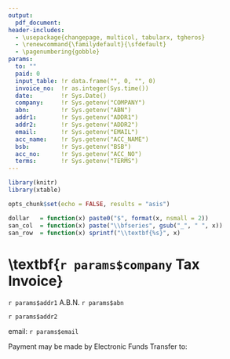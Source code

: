 ```yaml
---
output:
  pdf_document:
header-includes:
  - \usepackage{changepage, multicol, tabularx, tgheros}
  - \renewcommand{\familydefault}{\sfdefault}
  - \pagenumbering{gobble}
params:
  to: ""
  paid: 0
  input_table: !r data.frame("", 0, "", 0)
  invoice_no:  !r as.integer(Sys.time())
  date:        !r Sys.Date()
  company:     !r Sys.getenv("COMPANY")
  abn:         !r Sys.getenv("ABN")
  addr1:       !r Sys.getenv("ADDR1")
  addr2:       !r Sys.getenv("ADDR2")
  email:       !r Sys.getenv("EMAIL")
  acc_name:    !r Sys.getenv("ACC_NAME")
  bsb:         !r Sys.getenv("BSB")
  acc_no:      !r Sys.getenv("ACC_NO")
  terms:       !r Sys.getenv("TERMS")
---
```


\vspace{20pt}

```r
library(knitr)
library(xtable)

opts_chunk$set(echo = FALSE, results = "asis")

dollar   = function(x) paste0("$", format(x, nsmall = 2))
san_col  = function(x) paste("\\bfseries", gsub("_", " ", x))
san_row  = function(x) sprintf("\\textbf{%s}", x)
```

\textbf{`r params$company` \hfill Tax Invoice}
==============================================

`r params$addr1` \hspace{10em} A.B.N. `r params$abn`

`r params$addr2`

email: `r params$email`

\vspace{20pt}

\begin{multicols}{2}

{\large\bfseries To:}

`r paste(params$to, collapse = "\n")`

\columnbreak

\begin{flushright}
\begin{tabular}{>{\bfseries}lr}
Invoice No: & `r params$invoice_no` \\
Date:       & `r params$date`
\end{tabular}
\end{flushright}

\end{multicols}

\vspace{30pt}

\begin{adjustwidth}{-\tabcolsep}{\tabcolsep}

```r
input_table            = params$input_table
colnames(input_table)  = c("Date", "Hours", "Service", "Ex_Rate")
input_table$Ex_Total   = input_table[, "Hours"] * input_table[, "Ex_Rate"]

input_table_x          = input_table
input_table_x$Hours    = format(input_table_x$Hours, nsmall = 1)
input_table_x$Ex_Rate  = dollar(input_table_x$Ex_Rate)
input_table_x$Ex_Total = dollar(input_table_x$Ex_Total)
input_table_x          = xtable(input_table_x)
align(input_table_x)   = "lllXll"

print(input_table_x,
      hline.after                = NULL,
      sanitize.colnames.function = san_col,
      include.rownames           = FALSE,
      floating                   = FALSE,
      floating.environment       = NULL,
      table.placement            = NULL,
      comment                    = FALSE,
      tabular.environment        = "tabularx",
      width                      = "\\textwidth"
)
```

\end{adjustwidth}
\vfill

Payment may be made by Electronic Funds Transfer to:
\begin{adjustwidth}{-\tabcolsep}{\tabcolsep}
\begin{multicols}{2}
\begin{tabular}{>{\bfseries}lr}
Name: & `r params$acc_name`\\
BSB:  & `r params$bsb`\\
Acc:  & `r params$acc_no`
\end{tabular}

\hspace{\tabcolsep}\small Terms: `r params$terms`

\columnbreak

\begin{flushright}

```r
subtotal = sum(input_table[, "Ex_Total"])
gst      = subtotal / 10L
total    = subtotal + gst
paid     = params$paid

output_table = rbind("Sub Total:"      = dollar(subtotal),
                     "GST:"            = dollar(gst),
                     "Total Inc. GST:" = dollar(total),
                     "Paid:"           = dollar(paid),
                     "Balance Due:"    = dollar(total - paid))
output_table = xtable(output_table)
align(output_table) = "rr"

print(output_table,
      floating                   = FALSE,
      floating.environment       = NULL,
      table.placement            = NULL,
      hline.after                = NULL,
      include.colnames           = FALSE,
      add.to.row                 = list(pos     = as.list(1:5),
                                        command = rep("[10pt]", 5)),
      sanitize.rownames.function = san_row,
      comment                    = FALSE)
```
\end{flushright}

\end{multicols}
\end{adjustwidth}
